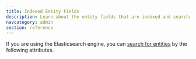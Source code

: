 ```yaml
---
title: Indexed Entity Fields
description: Learn about the entity fields that are indexed and searchable.
navcategory: admin
section: reference
---
```


If you are using the Elasticsearch engine, you can [search for entities](/docs/apis/entities/entities#search-for-entities) by the following attributes.

<IndexedEntityFieldsList />
